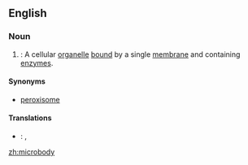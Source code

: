 ==English==
{{wikipedia}}
===Noun===
{{en-noun|microbodies}}

# {{cytology}}: A cellular [[organelle]] [[bound]] by a single [[membrane]] and containing [[enzyme]]s.

====Synonyms ====
*[[peroxisome]]

==== Translations ====
{{trans-top|cellular organelle}}
*{{de}}: {{t|de|Microbody}} {{m}}, {{t|de|Peroxisom}} {{n}}
{{trans-mid}}
{{trans-bottom}}

[[zh:microbody]]